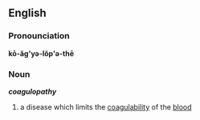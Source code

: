 == English ==
=== Pronounciation ===
'''kō-ăg'yə-lŏp'ə-thē'''

=== Noun ===
'''''coagulopathy'''''
#a disease which limits the [[coagulability]] of the [[blood]]